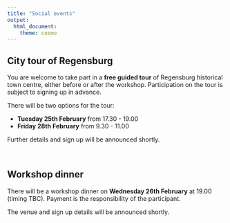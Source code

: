 ```yaml
---
title: "Social events"
output:
  html_document:
    theme: cosmo
---
```


<!-- <style type="text/css"> -->

<!-- body { -->

<!--  background-image: url("coming_soon.jpg"); -->

<!--  background-position: center top; -->

<!--  background-size: 100% auto; -->

<!-- } -->

<!-- </style>  -->

```{=html}
<style type="text/css">
h1.title {
  font-size: 36px;
  color: DarkRed;
  text-align: center;
}
</style>
```
<!-- ![](images/coming_soon3.gif){width=100%} -->

## City tour of Regensburg

You are welcome to take part in a **free guided tour** of Regensburg historical town centre, either before or after the workshop. Participation on the tour is subject to signing up in advance.

There will be two options for the tour:

<ul>

<li>**Tuesday 25th February** from 17.30 - 19.00
</li>

<li>**Friday 28th February** from 9.30 - 11.00
</li>

</ul>

Further details and sign up will be announced shortly.

<br>

## Workshop dinner

There will be a workshop dinner on **Wednesday 26th February** at 19.00 (timing TBC). Payment is the responsibility of the participant.

The venue and sign up details will be announced shortly.